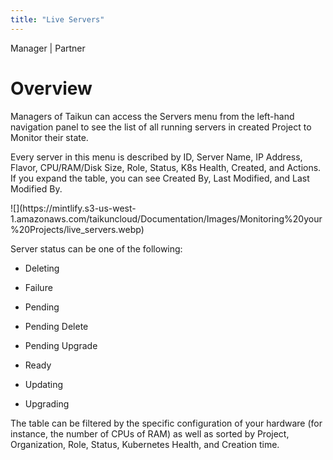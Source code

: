 ```yaml
---
title: "Live Servers"
---
```


<Icon icon="user-tie" iconType="solid" /> Manager | <Icon icon="handshake" iconType="solid" /> Partner

# Overview

Managers of Taikun can access the Servers menu from the left-hand navigation panel to see the list of all running servers in created Project to Monitor their state.

Every server in this menu is described by ID, Server Name, IP Address, Flavor, CPU/RAM/Disk Size, Role, Status, K8s Health, Created, and Actions. If you expand the table, you can see Created By, Last Modified, and Last Modified By.

<Frame caption="Live Server">
  ![](https://mintlify.s3-us-west-1.amazonaws.com/taikuncloud/Documentation/Images/Monitoring%20your%20Projects/live_servers.webp)
</Frame>

Server status can be one of the following:

* Deleting

* Failure

* Pending

* Pending Delete

* Pending Upgrade

* Ready

* Updating

* Upgrading

The table can be filtered by the specific configuration of your hardware (for instance, the number of CPUs of RAM) as well as sorted by Project, Organization, Role, Status, Kubernetes Health, and Creation time.